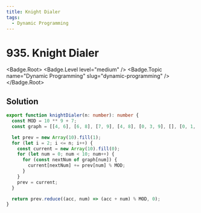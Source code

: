 ```yaml
---
title: Knight Dialer
tags:
  - Dynamic Programming
---
```


# 935. Knight Dialer

<Badge.Root>
  <Badge.Level level="medium" />
  <Badge.Topic name="Dynamic Programming" slug="dynamic-programming" />
</Badge.Root>

## Solution

```typescript filename="solution.ts" copy
export function knightDialer(n: number): number {
  const MOD = 10 ** 9 + 7;
  const graph = [[4, 6], [6, 8], [7, 9], [4, 8], [0, 3, 9], [], [0, 1, 7], [2, 6], [1, 3], [2, 4]];

  let prev = new Array(10).fill(1);
  for (let i = 2; i <= n; i++) {
    const current = new Array(10).fill(0);
    for (let num = 0; num < 10; num++) {
      for (const nextNum of graph[num]) {
        current[nextNum] += prev[num] % MOD;
      }
    }
    prev = current;
  }

  return prev.reduce((acc, num) => (acc + num) % MOD, 0);
}
```

<ProblemLink
  codingSite="leetcode"
  href="https://leetcode.com/problems/knight-dialer"
  title="Knight Dialer"
/>
